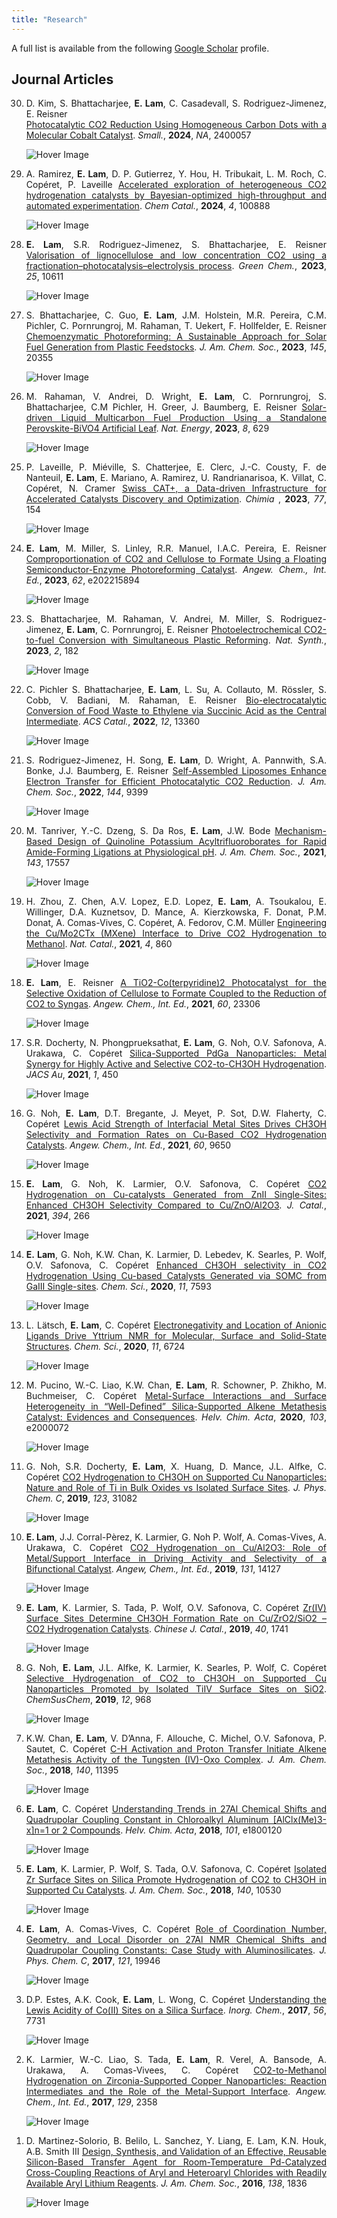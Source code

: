 ---
title: "Research"
---
<style>
  ol{
    text-align: justify;
  }

</style>


A full list is available from the following <a href="https://scholar.google.com/citations?user=IWLDxjsAAAAJ">Google Scholar</a> profile.

## Journal Articles
<ol reversed>
<li id="hover-text">
D. Kim, S. Bhattacharjee, <strong>E. Lam</strong>, C. Casadevall, S. Rodriguez-Jimenez, E. Reisner  
<a rel="noreferrer noopener" href="
https://onlinelibrary.wiley.com/doi/10.1002/smll.202400057" data-type="URL" data-id="
https://onlinelibrary.wiley.com/doi/10.1002/smll.202400057" target="_blank">Photocatalytic CO2 Reduction Using Homogeneous Carbon Dots with a Molecular Cobalt Catalyst</a>. 
<em>Small.</em>, 
<b>2024</b>, 
<em>NA</em>, 
2400057
</li>
<div id="image-container">
  <img id="hover-image" src="images/TOC/Ref30.png" alt="Hover Image" style="display: block; margin: 0 auto;">
</div>
<!-- NEXT REF -->
<li id="hover-text">
A. Ramirez, <strong>E. Lam</strong>, D. P. Gutierrez, Y. Hou, H. Tribukait, L. M. Roch, C. Copéret, P. Laveille 
<a rel="noreferrer noopener" href="
https://www.sciencedirect.com/science/article/pii/S266710932300489X" data-type="URL" data-id="
https://www.sciencedirect.com/science/article/pii/S266710932300489X" target="_blank">Accelerated exploration of heterogeneous CO2 hydrogenation catalysts by Bayesian-optimized high-throughput and automated experimentation</a>. 
<em>Chem Catal.</em>, 
<b>2024</b>, 
<em> 4</em>, 
100888
</li>
<div id="image-container">
  <img id="hover-image" src="images/TOC/Ref29.png" alt="Hover Image" style="display: block; margin: 0 auto;">
</div>
<!-- NEXT REF -->
<li id="hover-text">
<strong>E. Lam</strong>, S.R. Rodriguez-Jimenez, S. Bhattacharjee, E. Reisner 
<a rel="noreferrer noopener" href="
https://doi.org/10.1039/D3GC03258B" data-type="URL" data-id="
https://doi.org/10.1039/D3GC03258B" target="_blank">Valorisation of lignocellulose and low concentration CO2 using a fractionation–photocatalysis–electrolysis process</a>. 
<em>Green Chem.</em>, 
<b>2023</b>, 
<em> 25</em>, 
10611
</li>
<div id="image-container">
  <img id="hover-image" src="images/TOC/Ref28.png" alt="Hover Image" style="display: block; margin: 0 auto;">
</div>
<!-- NEXT REF -->
<li id="hover-text">
S. Bhattacharjee, C. Guo, <strong>E. Lam</strong>, J.M. Holstein, M.R. Pereira, C.M. Pichler, C. Pornrungroj, M. Rahaman, T. Uekert, F. Hollfelder, E. Reisner
<a rel="noreferrer noopener" href="
https://doi.org/10.1021/jacs.3c05486" data-type="URL" data-id="
https://doi.org/10.1021/jacs.3c05486" target="_blank">Chemoenzymatic Photoreforming: A Sustainable Approach for Solar Fuel Generation from Plastic Feedstocks</a>. 
<em>J. Am. Chem. Soc.</em>, 
<b>2023</b>, 
<em>145</em>, 
20355
</li>
<div id="image-container">
  <img id="hover-image" src="images/TOC/Ref27.png" alt="Hover Image" style="display: block; margin: 0 auto;">
</div>
<!-- NEXT REF -->
<li id="hover-text">
M. Rahaman, V. Andrei, D. Wright, <strong>E. Lam</strong>, C. Pornrungroj, S. Bhattacharjee, C.M Pichler, H. Greer, J. Baumberg, E. Reisner
<a rel="noreferrer noopener" href="
https://doi.org/10.1038/s41560-023-01262-3" data-type="URL" data-id="
https://doi.org/10.1038/s41560-023-01262-3" target="_blank">Solar-driven Liquid Multicarbon Fuel Production Using a Standalone 	Perovskite-BiVO4 Artificial Leaf</a>. 
<em>Nat. Energy</em>, 
<b>2023</b>, 
<em>8</em>, 
629
</li>
<div id="image-container">
  <img id="hover-image" src="images/TOC/Ref26.png" alt="Hover Image" style="display: block; margin: 0 auto;">
</div>
<!-- NEXT REF -->
<li id="hover-text">
P. Laveille, P. Miéville, S. Chatterjee, E. Clerc, J.-C. Cousty, F. de Nanteuil,  <strong>E. Lam</strong>, E. Mariano, A. Ramirez, U. Randrianarisoa, K. Villat, C. Copéret, N. Cramer
<a rel="noreferrer noopener" href="
https://doi.org/10.2533/chimia.2023.154" data-type="URL" data-id="
https://doi.org/10.2533/chimia.2023.154" target="_blank">Swiss CAT+, a Data-driven Infrastructure for Accelerated Catalysts Discovery and Optimization</a>. 
<em>Chimia </em>, 
<b>2023</b>, 
<em>77</em>, 
154
</li>
<div id="image-container">
  <img id="hover-image" src="images/TOC/Ref25.png" alt="Hover Image" style="display: block; margin: 0 auto;">
</div>
<!-- NEXT REF -->
<li id="hover-text">
<strong>E. Lam</strong>, M. Miller, S. Linley, R.R. Manuel, I.A.C. Pereira, E. Reisner
<a rel="noreferrer noopener" href="
https://doi.org/10.1002/anie.202215894" data-type="URL" data-id="
https://doi.org/10.1002/anie.202215894" target="_blank">Comproportionation of CO2 and Cellulose to Formate Using a Floating Semiconductor-Enzyme Photoreforming Catalyst</a>. 
<em>Angew. Chem., Int. Ed.</em>, 
<b>2023</b>, 
<em>62</em>, 
e202215894
</li>
<div id="image-container">
  <img id="hover-image" src="images/TOC/Ref24.png" alt="Hover Image" style="display: block; margin: 0 auto;">
</div>
<!-- NEXT REF -->
<li id="hover-text">
S. Bhattacharjee, M. Rahaman, V. Andrei, M. Miller, S. Rodriguez-Jimenez, <strong>E. Lam</strong>, C. Pornrungroj, E. Reisner
<a rel="noreferrer noopener" href="
https://doi.org/10.1038/s44160-022-00196-0" data-type="URL" data-id="
https://doi.org/10.1038/s44160-022-00196-0" target="_blank">Photoelectrochemical CO2-to-fuel Conversion with Simultaneous Plastic Reforming</a>. 
<em>Nat. Synth.</em>, 
<b>2023</b>, 
<em>2</em>, 
182
</li>
<div id="image-container">
  <img id="hover-image" src="images/TOC/Ref23.png" alt="Hover Image" style="display: block; margin: 0 auto;">
</div>
<!-- NEXT REF -->
<li id="hover-text">
C. Pichler S. Bhattacharjee, <strong>E. Lam</strong>, L. Su, A. Collauto, M. Rössler, S. Cobb, V. Badiani, M. Rahaman, E. Reisner
<a rel="noreferrer noopener" href="
https://doi.org/10.1021/acscatal.2c02689" data-type="URL" data-id="
https://doi.org/10.1021/acscatal.2c02689" target="_blank">Bio-electrocatalytic Conversion of Food Waste to Ethylene via Succinic 	Acid as the Central Intermediate</a>. 
<em>ACS Catal.</em>, 
<b>2022</b>, 
<em>12</em>, 
13360
</li>
<div id="image-container">
  <img id="hover-image" src="images/TOC/Ref22.png" alt="Hover Image" style="display: block; margin: 0 auto;">
</div>
<!-- NEXT REF -->
<li id="hover-text">
S. Rodriguez-Jimenez, H. Song, <strong>E. Lam</strong>, D. Wright, A. Pannwith, S.A. Bonke, J.J. Baumberg, E. Reisner
<a rel="noreferrer noopener" href="
https://pubs.acs.org/doi/10.1021/jacs.2c01725" data-type="URL" data-id="
https://pubs.acs.org/doi/10.1021/jacs.2c01725" target="_blank">Self-Assembled Liposomes Enhance Electron Transfer 	for Efficient Photocatalytic CO2 Reduction</a>. 
<em>J. Am. Chem. Soc.</em>, 
<b>2022</b>, 
<em>144</em>, 
9399
</li>
<div id="image-container">
  <img id="hover-image" src="images/TOC/Ref21.png" alt="Hover Image" style="display: block; margin: 0 auto;">
</div>
<!-- NEXT REF -->
<li id="hover-text">
M. Tanriver, Y.-C. Dzeng, S. Da Ros, <strong>E. Lam</strong>, J.W. Bode
<a rel="noreferrer noopener" href="
https://doi.org/10.1021/jacs.1c07354" data-type="URL" data-id="
https://doi.org/10.1021/jacs.1c07354" target="_blank">Mechanism-Based Design of Quinoline 	Potassium Acyltrifluoroborates for Rapid Amide-Forming Ligations at Physiological pH</a>. 
<em>J. Am. Chem. Soc.</em>, 
<b>2021</b>, 
<em>143</em>, 
17557
</li>
<div id="image-container">
  <img id="hover-image" src="images/TOC/Ref20.png" alt="Hover Image" style="display: block; margin: 0 auto;">
</div>
<!-- NEXT REF -->
<li id="hover-text">
H. Zhou, Z. Chen, A.V. Lopez, E.D. Lopez, <strong>E. Lam</strong>, A. Tsoukalou, E. Willinger, D.A. Kuznetsov, D. Mance, A. Kierzkowska, F. Donat, P.M. Donat, A. Comas-Vives, C. Copéret, A. Fedorov, C.M. Müller
<a rel="noreferrer noopener" href="
https://doi.org/10.1038/s41929-021-00684-0" data-type="URL" data-id="
https://doi.org/10.1038/s41929-021-00684-0" target="_blank">Engineering the Cu/Mo2CTx (MXene) Interface to Drive CO2 Hydrogenation to Methanol</a>. 
<em>Nat. Catal.</em>, 
<b>2021</b>, 
<em>4</em>, 
860
</li>
<div id="image-container">
  <img id="hover-image" src="images/TOC/Ref19.png" alt="Hover Image" style="display: block; margin: 0 auto;">
</div>
<!-- NEXT REF -->
<li id="hover-text">
<strong>E. Lam</strong>, E. Reisner
<a rel="noreferrer noopener" href="
https://doi.org/10.1002/anie.202108492" data-type="URL" data-id="
https://doi.org/10.1002/anie.202108492" target="_blank">A TiO2-Co(terpyridine)2 Photocatalyst for the Selective Oxidation of Cellulose to Formate Coupled to the Reduction of CO2 to Syngas</a>. 
<em>Angew. Chem., Int. Ed.</em>, 
<b>2021</b>, 
<em>60</em>, 
23306
</li>
<div id="image-container">
  <img id="hover-image" src="images/TOC/Ref18.png" alt="Hover Image" style="display: block; margin: 0 auto;">
</div>
<!-- NEXT REF -->
<li id="hover-text">
S.R. Docherty, N. Phongprueksathat, <strong>E. Lam</strong>, G. Noh, O.V. Safonova, A. Urakawa, C. Copéret
<a rel="noreferrer noopener" href="
https://doi.org/10.1021/jacsau.1c00021" data-type="URL" data-id="
https://doi.org/10.1021/jacsau.1c00021" target="_blank">Silica-Supported PdGa Nanoparticles: Metal Synergy for Highly Active and Selective CO2-to-CH3OH 	Hydrogenation</a>. 
<em>JACS Au</em>, 
<b>2021</b>, 
<em>1</em>, 
450
</li>
<div id="image-container">
  <img id="hover-image" src="images/TOC/Ref17.png" alt="Hover Image" style="display: block; margin: 0 auto;">
</div>
<!-- NEXT REF -->
<li id="hover-text">
G. Noh, <strong>E. Lam</strong>, D.T. Bregante, J. Meyet, P. Sot, D.W. Flaherty, C. Copéret
<a rel="noreferrer noopener" href="
https://doi.org/10.1002/anie.202100672" data-type="URL" data-id="
https://doi.org/10.1002/anie.202100672" target="_blank">Lewis Acid Strength of Interfacial Metal Sites Drives CH3OH Selectivity and Formation Rates on Cu-Based CO2 Hydrogenation Catalysts</a>. 
<em>Angew. Chem., Int. Ed.</em>, 
<b>2021</b>, 
<em>60</em>, 
9650
</li>
<div id="image-container">
  <img id="hover-image" src="images/TOC/Ref16.png" alt="Hover Image" style="display: block; margin: 0 auto;">
</div>
<!-- NEXT REF -->
<li id="hover-text">
<strong>E. Lam</strong>, G. Noh, K. Larmier, O.V. Safonova, C. Copéret
<a rel="noreferrer noopener" href="
https://doi.org/10.1016/j.jcat.2020.04.028" data-type="URL" data-id="
https://doi.org/10.1016/j.jcat.2020.04.028" target="_blank">CO2 Hydrogenation on Cu-catalysts Generated from ZnII Single-Sites: Enhanced CH3OH Selectivity Compared to Cu/ZnO/Al2O3</a>. 
<em>J. 	Catal.</em>, 
<b>2021</b>, 
<em>394</em>, 
266
</li>
<div id="image-container">
  <img id="hover-image" src="images/TOC/Ref15.png" alt="Hover Image" style="display: block; margin: 0 auto;">
</div>
<!-- NEXT REF -->
<li id="hover-text">
<strong>E. Lam</strong>, G. Noh, K.W. Chan, K. Larmier, D. Lebedev, K. Searles, P. Wolf, O.V. Safonova, C. Copéret
<a rel="noreferrer noopener" href="
https://doi.org/10.1039/D0SC00465K" data-type="URL" data-id="
https://doi.org/10.1039/D0SC00465K" target="_blank">Enhanced CH3OH selectivity in CO2 Hydrogenation Using Cu-based Catalysts 	Generated via SOMC from GaIII Single-sites</a>. 
<em>Chem. Sci.</em>, 
<b>2020</b>, 
<em>11</em>, 
7593
</li>
<div id="image-container">
  <img id="hover-image" src="images/TOC/Ref14.png" alt="Hover Image" style="display: block; margin: 0 auto;">
</div>
<!-- NEXT REF -->
<li id="hover-text">
L. Lätsch, <strong>E. Lam</strong>, C. Copéret
<a rel="noreferrer noopener" href="
https://doi.org/10.1039/D0SC02321C" data-type="URL" data-id="
https://doi.org/10.1039/D0SC02321C" target="_blank">Electronegativity and Location of Anionic Ligands Drive Yttrium NMR for Molecular, Surface and Solid-State Structures</a>. 
<em>Chem. Sci.</em>, 
<b>2020</b>, 
<em>11</em>, 
6724
</li>
<div id="image-container">
  <img id="hover-image" src="images/TOC/Ref13.png" alt="Hover Image" style="display: block; margin: 0 auto;">
</div>
<!-- NEXT REF -->
<li id="hover-text">
M. Pucino, W.-C. Liao, K.W. Chan, <strong>E. Lam</strong>, R. Schowner, P. Zhikho, M. Buchmeiser, C. Copéret
<a rel="noreferrer noopener" href="
https://doi.org/10.1002/hlca.202000072" data-type="URL" data-id="
https://doi.org/10.1002/hlca.202000072" target="_blank">Metal-Surface Interactions and Surface Heterogeneity in “Well-Defined” Silica-Supported Alkene 	Metathesis Catalyst: Evidences and Consequences</a>. 
<em>Helv. Chim. Acta</em>, 
<b>2020</b>, 
<em>103</em>, 
e2000072
</li>
<div id="image-container">
  <img id="hover-image" src="images/TOC/Ref12.png" alt="Hover Image" style="display: block; margin: 0 auto;">
</div>
<!-- NEXT REF -->
<li id="hover-text">
G. Noh, S.R. Docherty, <strong>E. Lam</strong>, X. Huang, D. Mance, J.L. Alfke, C. Copéret
<a rel="noreferrer noopener" href="
https://doi.org/10.1021/acs.jpcc.9b09631" data-type="URL" data-id="
https://doi.org/10.1021/acs.jpcc.9b09631" target="_blank">CO2 Hydrogenation to CH3OH on Supported Cu Nanoparticles: Nature and Role of Ti in Bulk Oxides vs Isolated Surface Sites</a>. 
<em>J. Phys. Chem. C</em>, 
<b>2019</b>, 
<em>123</em>, 
31082
</li>
<div id="image-container">
  <img id="hover-image" src="images/TOC/Ref11.png" alt="Hover Image" style="display: block; margin: 0 auto;">
</div>
<!-- NEXT REF -->
<li id="hover-text">
<strong>E. Lam</strong>, J.J. Corral-Pèrez, K. Larmier, G. Noh P. Wolf, A. Comas-Vives, A. Urakawa, C. Copéret
<a rel="noreferrer noopener" href="
https://doi.org/10.1002/anie.201908060" data-type="URL" data-id="
https://doi.org/10.1002/anie.201908060" target="_blank">CO2 Hydrogenation on Cu/Al2O3: Role of Metal/Support Interface in Driving Activity and Selectivity 	of a Bifunctional Catalyst</a>. 
<em>Angew, Chem., Int. Ed.</em>, 
<b>2019</b>, 
<em>131</em>, 
14127
</li>
<div id="image-container">
  <img id="hover-image" src="images/TOC/Ref10.png" alt="Hover Image" style="display: block; margin: 0 auto;">
</div>
<!-- NEXT REF -->
<li id="hover-text">
<strong>E. Lam</strong>, K. Larmier, S. Tada, P. Wolf, O.V. Safonova, C. Copéret
<a rel="noreferrer noopener" href="
https://doi.org/10.1016/S1872-2067(19)63348-6" data-type="URL" data-id="
https://doi.org/10.1016/S1872-2067(19)63348-6" target="_blank">Zr(IV) Surface Sites Determine 	CH3OH Formation Rate on Cu/ZrO2/SiO2 – CO2 Hydrogenation Catalysts</a>. 
<em>Chinese J. Catal.</em>, 
<b>2019</b>, 
<em>40</em>, 
1741
</li>
<div id="image-container">
  <img id="hover-image" src="images/TOC/Ref9.png" alt="Hover Image" style="display: block; margin: 0 auto;">
</div>
<!-- NEXT REF -->
<li id="hover-text">
G. Noh, <strong>E. Lam</strong>, J.L. Alfke, K. Larmier, K. Searles, P. Wolf, C. Copéret
<a rel="noreferrer noopener" href="
https://doi.org/10.1002/cssc.201900134" data-type="URL" data-id="
https://doi.org/10.1002/cssc.201900134" target="_blank">Selective Hydrogenation of CO2 to CH3OH on Supported Cu Nanoparticles Promoted by Isolated TiIV Surface Sites on SiO2</a>. 
<em>ChemSusChem</em>, 
<b>2019</b>, 
<em>12</em>, 
968
</li>
<div id="image-container">
  <img id="hover-image" src="images/TOC/Ref8.png" alt="Hover Image" style="display: block; margin: 0 auto;">
</div>
<!-- NEXT REF -->
<li id="hover-text">
K.W. Chan, <strong>E. Lam</strong>, V. D'Anna, F. Allouche, C. Michel, O.V. Safonova, P. Sautet, C. Copéret
<a rel="noreferrer noopener" href="
https://doi.org/10.1021/jacs.8b06603" data-type="URL" data-id="
https://doi.org/10.1021/jacs.8b06603" target="_blank">C-H Activation and Proton Transfer Initiate Alkene Metathesis Activity of the Tungsten (IV)-Oxo Complex</a>. 
<em>J. Am. Chem. Soc.</em>, 
<b>2018</b>, 
<em>140</em>, 
11395
</li>
<div id="image-container">
  <img id="hover-image" src="images/TOC/Ref7.png" alt="Hover Image" style="display: block; margin: 0 auto;">
</div>
<!-- NEXT REF -->
<li id="hover-text">
<strong>E. Lam</strong>, C. Copéret
<a rel="noreferrer noopener" href="
https://doi.org/10.1002/hlca.201800120" data-type="URL" data-id="
https://doi.org/10.1002/hlca.201800120" target="_blank">Understanding Trends in 27Al Chemical Shifts and Quadrupolar Coupling Constant in Chloroalkyl Aluminum [AlClx(Me)3-x]n=1 or 2 Compounds</a>. 
<em>Helv. Chim. Acta</em>, 
<b>2018</b>, 
<em>101</em>, 
e1800120
</li>
<div id="image-container">
  <img id="hover-image" src="images/TOC/Ref6.png" alt="Hover Image" style="display: block; margin: 0 auto;">
</div>
<!-- NEXT REF -->
<li id="hover-text">
<strong>E. Lam</strong>, K. Larmier, P. Wolf, S. Tada, O.V. Safonova, C. Copéret
<a rel="noreferrer noopener" href="
https://doi.org/10.1021/jacs.8b05595" data-type="URL" data-id="
https://doi.org/10.1021/jacs.8b05595" target="_blank">Isolated Zr Surface Sites on 	Silica Promote Hydrogenation of CO2 to CH3OH in Supported Cu Catalysts</a>. 
<em>J. Am. Chem. Soc.</em>, 
<b>2018</b>, 
<em>140</em>, 
10530
</li>
<div id="image-container">
  <img id="hover-image" src="images/TOC/Ref5.png" alt="Hover Image" style="display: block; margin: 0 auto;">
</div>
<!-- NEXT REF -->
<li id="hover-text">
<strong>E. Lam</strong>, A. Comas-Vives, C. Copéret
<a rel="noreferrer noopener" href="
https://doi.org/10.1021/acs.jpcc.7b07872" data-type="URL" data-id="
https://doi.org/10.1021/acs.jpcc.7b07872" target="_blank">Role of Coordination Number, Geometry, and Local Disorder on 27Al NMR Chemical Shifts and Quadrupolar Coupling Constants: Case Study with Aluminosilicates</a>. 
<em>J. Phys. Chem. C</em>, 
<b>2017</b>, 
<em>121</em>, 
19946
</li>
<div id="image-container">
  <img id="hover-image" src="images/TOC/Ref9.png" alt="Hover Image" style="display: block; margin: 0 auto;">
</div>
<!-- NEXT REF -->
<li id="hover-text">
D.P. Estes, A.K. Cook, <strong>E. Lam</strong>, L. Wong, C. Copéret
<a rel="noreferrer noopener" href="
https://doi.org/10.1021/acs.inorgchem.7b00443" data-type="URL" data-id="
https://doi.org/10.1021/acs.inorgchem.7b00443" target="_blank">Understanding the Lewis Acidity of Co(II) Sites on a Silica Surface</a>. 
<em>Inorg. Chem.</em>, 
<b>2017</b>, 
<em>56</em>, 
7731
</li>
<div id="image-container">
  <img id="hover-image" src="images/TOC/Ref3.png" alt="Hover Image" style="display: block; margin: 0 auto;">
</div>
<!-- NEXT REF -->
<li id="hover-text">
K. Larmier, W.-C. Liao, S. Tada, <strong>E. Lam</strong>, R. Verel, A. Bansode, A. Urakawa, A. Comas-Vivees, C. Copéret
<a rel="noreferrer noopener" href="
https://doi.org/10.1002/anie.201610166" data-type="URL" data-id="
https://doi.org/10.1002/anie.201610166" target="_blank">CO2-to-Methanol Hydrogenation on Zirconia-Supported Copper Nanoparticles: Reaction 	Intermediates and the Role of the Metal-Support Interface</a>. 
<em>Angew. Chem., Int. Ed.</em>, 
<b>2017</b>, 
<em>129</em>, 
2358
</li>
<div id="image-container">
  <img id="hover-image" src="images/TOC/Ref2.png" alt="Hover Image" style="display: block; margin: 0 auto;">
</div>
<!-- NEXT REF -->
<li id="hover-text">
D. Martinez-Solorio, B. Belilo, L. Sanchez, Y. Liang, E. Lam, K.N. Houk, A.B. Smith III
<a rel="noreferrer noopener" href="
https://doi.org/10.1021/jacs.5b13260" data-type="URL" data-id="
https://doi.org/10.1021/jacs.5b13260" target="_blank">Design, Synthesis, and Validation of an Effective, Reusable Silicon-Based Transfer Agent for Room-Temperature Pd-Catalyzed Cross-Coupling Reactions of Aryl and Heteroaryl Chlorides with Readily Available Aryl Lithium Reagents</a>. 
<em>J. Am. Chem. Soc.</em>, 
<b>2016</b>, 
<em>138</em>, 
1836
<div data-badge-type="2" data-doi="10.1021/jacs.5b13260" data-condensed="true" data-hide-no-mentions="true" data-hide-less-than="10" class="altmetric-embed"></div></li>
</li>
<div id="image-container">
  <img id="hover-image" src="images/TOC/Ref1.png" alt="Hover Image" style="display: block; margin: 0 auto;">
</div>
<!-- NEXT REF -->
</ol>
## 